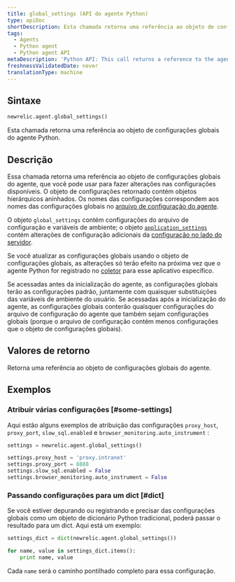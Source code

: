 ```yaml
---
title: global_settings (API do agente Python)
type: apiDoc
shortDescription: Esta chamada retorna uma referência ao objeto de configurações globais do agente Python.
tags:
  - Agents
  - Python agent
  - Python agent API
metaDescription: 'Python API: This call returns a reference to the agent''s global settings object.'
freshnessValidatedDate: never
translationType: machine
---
```


## Sintaxe

```py
newrelic.agent.global_settings()
```

Esta chamada retorna uma referência ao objeto de configurações globais do agente Python.

## Descrição

Essa chamada retorna uma referência ao objeto de configurações globais do agente, que você pode usar para fazer alterações nas configurações disponíveis. O objeto de configurações retornado contém objetos hierárquicos aninhados. Os nomes das configurações correspondem aos nomes das configurações globais no [arquivo de configuração do agente](/docs/agents/python-agent/installation-and-configuration/python-agent-configuration).

O objeto `global_settings` contém configurações do arquivo de configuração e variáveis de ambiente; o objeto [`application_settings`](/docs/agents/python-agent/python-agent-api/application_settings) contém alterações de configuração adicionais da [configuração no lado do servidor](/docs/agents/manage-apm-agents/configuration/configure-agent#ssc).

Se você atualizar as configurações globais usando o objeto de configurações globais, as alterações só terão efeito na próxima vez que o agente Python for registrado no [coletor](/docs/accounts-partnerships/education/getting-started-new-relic/glossary#collector) para esse aplicativo específico.

Se acessadas antes da inicialização do agente, as configurações globais terão as configurações padrão, juntamente com quaisquer substituições das variáveis de ambiente do usuário. Se acessadas após a inicialização do agente, as configurações globais conterão quaisquer configurações do arquivo de configuração do agente que também sejam configurações globais (porque o arquivo de configuração contém menos configurações que o objeto de configurações globais).

## Valores de retorno

Retorna uma referência ao objeto de configurações globais do agente.

## Exemplos

### Atribuir várias configurações [#some-settings]

Aqui estão alguns exemplos de atribuição das configurações `proxy_host`, `proxy_port`, `slow_sql.enabled` e `browser_monitoring.auto_instrument` :

```py
settings = newrelic.agent.global_settings()

settings.proxy_host = 'proxy.intranet' 
settings.proxy_port = 8888
settings.slow_sql.enabled = False
settings.browser_monitoring.auto_instrument = False
```

### Passando configurações para um dict [#dict]

Se você estiver depurando ou registrando e precisar das configurações globais como um objeto de dicionário Python tradicional, poderá passar o resultado para um dict. Aqui está um exemplo:

```py
settings_dict = dict(newrelic.agent.global_settings())

for name, value in settings_dict.items():
    print name, value
```

Cada `name` será o caminho pontilhado completo para essa configuração.